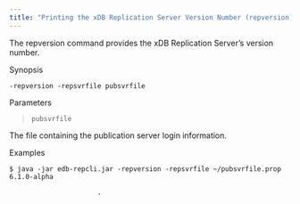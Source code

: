 ```yaml
---
title: "Printing the xDB Replication Server Version Number (repversion)"
---
```


<div id="print_xdb_server_version" class="registered_link"></div>


The repversion command provides the xDB Replication Server’s version number.

Synopsis

`-repversion -repsvrfile pubsvrfile`

Parameters

> `pubsvrfile`

The file containing the publication server login information.

Examples

``` text
$ java -jar edb-repcli.jar -repversion -repsvrfile ~/pubsvrfile.prop
6.1.0-alpha

                      .
```
